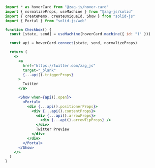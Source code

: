 ```jsx
import * as hoverCard from "@zag-js/hover-card"
import { normalizeProps, useMachine } from "@zag-js/solid"
import { createMemo, createUniqueId, Show } from "solid-js"
import { Portal } from "solid-js/web"

function Checkbox() {
  const [state, send] = useMachine(hoverCard.machine({ id: "1" }))

  const api = hoverCard.connect(state, send, normalizeProps)

  return (
    <>
      <a
        href="https://twitter.com/zag_js"
        target="_blank"
        {...api().triggerProps}
      >
        Twitter
      </a>

      <Show when={api().open}>
        <Portal>
          <div {...api().positionerProps}>
            <div {...api().contentProps}>
              <div {...api().arrowProps}>
                <div {...api().arrowTipProps} />
              </div>
              Twitter Preview
            </div>
          </div>
        </Portal>
      </Show>
    </>
  )
}
```

